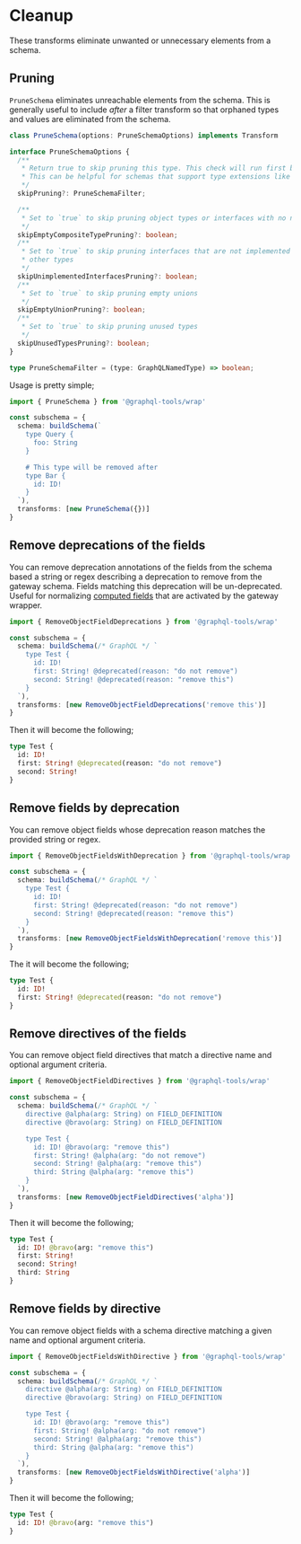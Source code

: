 # Cleanup

These transforms eliminate unwanted or unnecessary elements from a schema.

## Pruning

`PruneSchema` eliminates unreachable elements from the schema. This is generally useful to include _after_ a filter transform so that orphaned types and values are eliminated from the schema.

```ts
class PruneSchema(options: PruneSchemaOptions) implements Transform

interface PruneSchemaOptions {
  /**
   * Return true to skip pruning this type. This check will run first before any other options.
   * This can be helpful for schemas that support type extensions like Apollo Federation.
   */
  skipPruning?: PruneSchemaFilter;

  /**
   * Set to `true` to skip pruning object types or interfaces with no no fields
   */
  skipEmptyCompositeTypePruning?: boolean;
  /**
   * Set to `true` to skip pruning interfaces that are not implemented by any
   * other types
   */
  skipUnimplementedInterfacesPruning?: boolean;
  /**
   * Set to `true` to skip pruning empty unions
   */
  skipEmptyUnionPruning?: boolean;
  /**
   * Set to `true` to skip pruning unused types
   */
  skipUnusedTypesPruning?: boolean;
}

type PruneSchemaFilter = (type: GraphQLNamedType) => boolean;
```

Usage is pretty simple;

```ts
import { PruneSchema } from '@graphql-tools/wrap'

const subschema = {
  schema: buildSchema(`
    type Query {
      foo: String
    }

    # This type will be removed after
    type Bar {
      id: ID!
    }
  `),
  transforms: [new PruneSchema({})]
}
```

## Remove deprecations of the fields

You can remove deprecation annotations of the fields from the schema based a string or regex describing a deprecation to remove from the gateway schema. Fields matching this deprecation will be un-deprecated. Useful for normalizing [computed fields](/docs/approaches/type-merging#computed-fields) that are activated by the gateway wrapper.

```ts
import { RemoveObjectFieldDeprecations } from '@graphql-tools/wrap'

const subschema = {
  schema: buildSchema(/* GraphQL */ `
    type Test {
      id: ID!
      first: String! @deprecated(reason: "do not remove")
      second: String! @deprecated(reason: "remove this")
    }
  `),
  transforms: [new RemoveObjectFieldDeprecations('remove this')]
}
```

Then it will become the following;

```graphql
type Test {
  id: ID!
  first: String! @deprecated(reason: "do not remove")
  second: String!
}
```

## Remove fields by deprecation

You can remove object fields whose deprecation reason matches the provided string or regex.

```ts
import { RemoveObjectFieldsWithDeprecation } from '@graphql-tools/wrap'

const subschema = {
  schema: buildSchema(/* GraphQL */ `
    type Test {
      id: ID!
      first: String! @deprecated(reason: "do not remove")
      second: String! @deprecated(reason: "remove this")
    }
  `),
  transforms: [new RemoveObjectFieldsWithDeprecation('remove this')]
}
```

The it will become the following;

```graphql
type Test {
  id: ID!
  first: String! @deprecated(reason: "do not remove")
}
```

## Remove directives of the fields

You can remove object field directives that match a directive name and optional argument criteria.

```ts
import { RemoveObjectFieldDirectives } from '@graphql-tools/wrap'

const subschema = {
  schema: buildSchema(/* GraphQL */ `
    directive @alpha(arg: String) on FIELD_DEFINITION
    directive @bravo(arg: String) on FIELD_DEFINITION

    type Test {
      id: ID! @bravo(arg: "remove this")
      first: String! @alpha(arg: "do not remove")
      second: String! @alpha(arg: "remove this")
      third: String @alpha(arg: "remove this")
    }
  `),
  transforms: [new RemoveObjectFieldDirectives('alpha')]
}
```

Then it will become the following;

```graphql
type Test {
  id: ID! @bravo(arg: "remove this")
  first: String!
  second: String!
  third: String
}
```

## Remove fields by directive

You can remove object fields with a schema directive matching a given name and optional argument criteria.

```ts
import { RemoveObjectFieldsWithDirective } from '@graphql-tools/wrap'

const subschema = {
  schema: buildSchema(/* GraphQL */ `
    directive @alpha(arg: String) on FIELD_DEFINITION
    directive @bravo(arg: String) on FIELD_DEFINITION

    type Test {
      id: ID! @bravo(arg: "remove this")
      first: String! @alpha(arg: "do not remove")
      second: String! @alpha(arg: "remove this")
      third: String @alpha(arg: "remove this")
    }
  `),
  transforms: [new RemoveObjectFieldsWithDirective('alpha')]
}
```

Then it will become the following;

```graphql
type Test {
  id: ID! @bravo(arg: "remove this")
}
```
